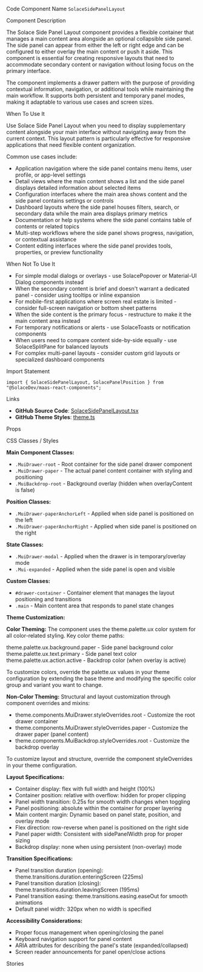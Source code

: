 
<Meta of={SolaceSidePanelLayoutStories} />

<Title>Solace Side Panel Layout</Title>

<Description of={SolaceSidePanelLayoutStories} />

<Subtitle>Code Component Name</Subtitle>
`SolaceSidePanelLayout`

<Subtitle>Component Description</Subtitle>

The Solace Side Panel Layout component provides a flexible container that manages a main content area alongside an optional collapsible side panel. The side panel can appear from either the left or right edge and can be configured to either overlay the main content or push it aside. This component is essential for creating responsive layouts that need to accommodate secondary content or navigation without losing focus on the primary interface.

The component implements a drawer pattern with the purpose of providing contextual information, navigation, or additional tools while maintaining the main workflow. It supports both persistent and temporary panel modes, making it adaptable to various use cases and screen sizes.

<Subtitle>When To Use It</Subtitle>

Use Solace Side Panel Layout when you need to display supplementary content alongside your main interface without navigating away from the current context. This layout pattern is particularly effective for responsive applications that need flexible content organization.

Common use cases include:

- Application navigation where the side panel contains menu items, user profile, or app-level settings
- Detail views where the main content shows a list and the side panel displays detailed information about selected items
- Configuration interfaces where the main area shows content and the side panel contains settings or controls
- Dashboard layouts where the side panel houses filters, search, or secondary data while the main area displays primary metrics
- Documentation or help systems where the side panel contains table of contents or related topics
- Multi-step workflows where the side panel shows progress, navigation, or contextual assistance
- Content editing interfaces where the side panel provides tools, properties, or preview functionality

<Subtitle>When Not To Use It</Subtitle>

- For simple modal dialogs or overlays - use SolacePopover or Material-UI Dialog components instead
- When the secondary content is brief and doesn't warrant a dedicated panel - consider using tooltips or inline expansion
- For mobile-first applications where screen real estate is limited - consider full-screen navigation or bottom sheet patterns
- When the side content is the primary focus - restructure to make it the main content area instead
- For temporary notifications or alerts - use SolaceToasts or notification components
- When users need to compare content side-by-side equally - use SolaceSplitPane for balanced layouts
- For complex multi-panel layouts - consider custom grid layouts or specialized dashboard components

<Subtitle>Import Statement</Subtitle>

```tsx
import { SolaceSidePanelLayout, SolacePanelPosition } from "@SolaceDev/maas-react-components";
```

<Subtitle>Links</Subtitle>

- **GitHub Source Code**: [SolaceSidePanelLayout.tsx](https://github.com/SolaceDev/maas-react-components/blob/main/src/components/layout/SolaceSidePanelLayout.tsx)
- **GitHub Theme Styles**: <a href="https://github.com/SolaceDev/maas-react-components/blob/main/src/resources/theme.ts" target="_blank">theme.ts</a>

<Subtitle>Props</Subtitle>

<ArgTypes of={SolaceSidePanelLayoutStories} />

<Subtitle>CSS Classes / Styles</Subtitle>

**Main Component Classes:**

- `.MuiDrawer-root` - Root container for the side panel drawer component
- `.MuiDrawer-paper` - The actual panel content container with styling and positioning
- `.MuiBackdrop-root` - Background overlay (hidden when overlayContent is false)

**Position Classes:**

- `.MuiDrawer-paperAnchorLeft` - Applied when side panel is positioned on the left
- `.MuiDrawer-paperAnchorRight` - Applied when side panel is positioned on the right

**State Classes:**

- `.MuiDrawer-modal` - Applied when the drawer is in temporary/overlay mode
- `.Mui-expanded` - Applied when the side panel is open and visible

**Custom Classes:**

- `#drawer-container` - Container element that manages the layout positioning and transitions
- `.main` - Main content area that responds to panel state changes

**Theme Customization:**

**Color Theming:**
The component uses the theme.palette.ux color system for all color-related styling. Key color theme paths:

<div style={{ display: "flex", alignItems: "center", margin: "8px 0" }}>
	<div
		style={{
			width: "16px",
			height: "16px",
			backgroundColor: "#FFFFFF",
			border: "1px solid rgba(0,0,0,0.2)",
			borderRadius: "3px",
			marginRight: "8px"
		}}
	></div>
	<span>theme.palette.ux.background.paper - Side panel background color</span>
</div>
<div style={{ display: "flex", alignItems: "center", margin: "8px 0" }}>
	<div
		style={{
			width: "16px",
			height: "16px",
			backgroundColor: "#000000",
			border: "1px solid rgba(0,0,0,0.2)",
			borderRadius: "3px",
			marginRight: "8px"
		}}
	></div>
	<span>theme.palette.ux.text.primary - Side panel text color</span>
</div>
<div style={{ display: "flex", alignItems: "center", margin: "8px 0" }}>
	<div
		style={{
			width: "16px",
			height: "16px",
			backgroundColor: "rgba(0, 0, 0, 0.5)",
			border: "1px solid rgba(0,0,0,0.2)",
			borderRadius: "3px",
			marginRight: "8px"
		}}
	></div>
	<span>theme.palette.ux.action.active - Backdrop color (when overlay is active)</span>
</div>

To customize colors, override the palette.ux values in your theme configuration by extending the base theme and modifying the specific color group and variant you want to change.

**Non-Color Theming:**
Structural and layout customization through component overrides and mixins:

- theme.components.MuiDrawer.styleOverrides.root - Customize the root drawer container
- theme.components.MuiDrawer.styleOverrides.paper - Customize the drawer paper (panel content)
- theme.components.MuiBackdrop.styleOverrides.root - Customize the backdrop overlay

To customize layout and structure, override the component styleOverrides in your theme configuration.

**Layout Specifications:**

- Container display: flex with full width and height (100%)
- Container position: relative with overflow: hidden for proper clipping
- Panel width transition: 0.25s for smooth width changes when toggling
- Panel positioning: absolute within the container for proper layering
- Main content margin: Dynamic based on panel state, position, and overlay mode
- Flex direction: row-reverse when panel is positioned on the right side
- Panel paper width: Consistent with sidePanelWidth prop for proper sizing
- Backdrop display: none when using persistent (non-overlay) mode

**Transition Specifications:**

- Panel transition duration (opening): theme.transitions.duration.enteringScreen (225ms)
- Panel transition duration (closing): theme.transitions.duration.leavingScreen (195ms)
- Panel transition easing: theme.transitions.easing.easeOut for smooth animations
- Default panel width: 320px when no width is specified

**Accessibility Considerations:**

- Proper focus management when opening/closing the panel
- Keyboard navigation support for panel content
- ARIA attributes for describing the panel's state (expanded/collapsed)
- Screen reader announcements for panel open/close actions

<Subtitle>Stories</Subtitle>

<CustomStories />
